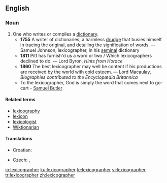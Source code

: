 ==English==
{{wikipedia}}

===Noun===
{{en-noun}}

# One who writes or compiles a [[dictionary]].
#* '''1755''' A writer of dictionaries; a harmless [[drudge]] that busies himself in tracing the original, and detailing the signification of words. &mdash; Samuel Johnson, lexicographer, in his [[seminal]] dictionary
#* '''1811''' Pitt has furnish'd us a word or two / Which lexicographers declined to do. &mdash; Lord Byron, ''Hints from Horace''
#* '''1860''' The best lexicographer may well be content if his productions are received by the world with cold esteem. &mdash; Lord Macaulay, ''Biographies contributed to the Encyclopædia Britannica''
#* To the lexicographer, God is simply the word that comes next to go-cart - [[q:Samuel Butler|Samuel Butler]]

====Related terms====
* [[lexicography]]
* [[lexicon]]
* [[lexicologist]]
* [[Wiktionarian]]

====Translations====
{{trans-top|one who writes or compiles a dictionary}}
* Croatian: {{t-|hr|leksikograf|m}}
{{trans-mid}}
* Czech: {{t-|cs|lexikograf|m}}, {{t-|cs|slovníkář|m}}
{{trans-bottom}}

[[io:lexicographer]]
[[ku:lexicographer]]
[[te:lexicographer]]
[[vi:lexicographer]]
[[tr:lexicographer]]
[[zh:lexicographer]]